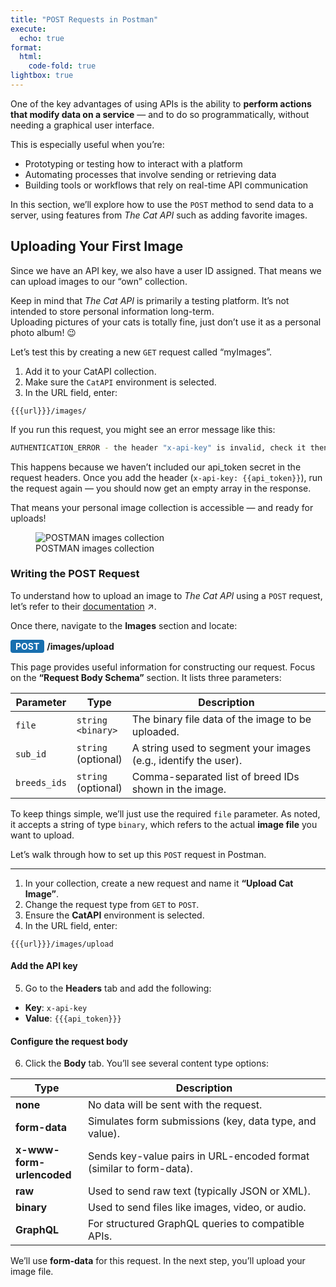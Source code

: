 ```yaml
---
title: "POST Requests in Postman"
execute:
  echo: true
format:
  html:
    code-fold: true
lightbox: true
---
```


One of the key advantages of using APIs is the ability to **perform actions that modify data on a service** — and to do so programmatically, without needing a graphical user interface.

This is especially useful when you're:

- Prototyping or testing how to interact with a platform
- Automating processes that involve sending or retrieving data
- Building tools or workflows that rely on real-time API communication

In this section, we’ll explore how to use the `POST` method to send data to a server, using features from *The Cat API* such as adding favorite images.

## Uploading Your First Image

Since we have an API key, we also have a user ID assigned. That means we can upload images to our “own” collection.

::: {.callout-warning}
Keep in mind that *The Cat API* is primarily a testing platform. It’s not intended to store personal information long-term.  
Uploading pictures of your cats is totally fine, just don’t use it as a personal photo album! 😉
:::

Let’s test this by creating a new `GET` request called "myImages".

1. Add it to your CatAPI collection.
2. Make sure the `CatAPI` environment is selected.
3. In the URL field, enter:

`{{{url}}}/images/`

If you run this request, you might see an error message like this:

```bash
AUTHENTICATION_ERROR - the header "x-api-key" is invalid, check it then try again
```

This happens because we haven’t included our api_token secret in the request headers. Once you add the header (`x-api-key: {{api_token}}`), run the request again — you should now get an empty array in the response.

That means your personal image collection is accessible — and ready for uploads!

![POSTMAN images collection](/static/imgs/postman-images-collection.png)

### Writing the POST Request

To understand how to upload an image to *The Cat API* using a `POST` request, let’s refer to their [documentation](https://developers.thecatapi.com/view-account/ylX4blBYT9FaoVd6OhvR?report=aZyiLrsCh) ↗️.

Once there, navigate to the **Images** section and locate:

<span style="display: inline-block; font-weight: bold; color: white; background-color: rgb(24, 111, 175); padding: 2px 8px; border-radius: 4px;">POST</span> **/images/upload**

This page provides useful information for constructing our request. Focus on the **"Request Body Schema"** section. It lists three parameters:

| Parameter   | Type              | Description                                                                 |
|-------------|-------------------|-----------------------------------------------------------------------------|
| `file`      | `string <binary>` | The binary file data of the image to be uploaded.                          |
| `sub_id`    | `string` (optional) | A string used to segment your images (e.g., identify the user).           |
| `breeds_ids`| `string` (optional) | Comma-separated list of breed IDs shown in the image.                     |

To keep things simple, we’ll just use the required `file` parameter. As noted, it accepts a string of type `binary`, which refers to the actual **image file** you want to upload.

Let’s walk through how to set up this `POST` request in Postman.

---

1. In your collection, create a new request and name it **"Upload Cat Image"**.
2. Change the request type from `GET` to `POST`.
3. Ensure the **CatAPI** environment is selected.
4. In the URL field, enter:  

`{{{url}}}/images/upload`


#### Add the API key

5. Go to the **Headers** tab and add the following:
- **Key**: `x-api-key`
- **Value**: `{{{api_token}}}`

#### Configure the request body

6. Click the **Body** tab. You’ll see several content type options:

| Type                  | Description                                                                 |
|-----------------------|-----------------------------------------------------------------------------|
| **none**              | No data will be sent with the request.                                      |
| **form-data**         | Simulates form submissions (key, data type, and value).                     |
| **x-www-form-urlencoded** | Sends key-value pairs in URL-encoded format (similar to form-data).     |
| **raw**               | Used to send raw text (typically JSON or XML).                              |
| **binary**            | Used to send files like images, video, or audio.                            |
| **GraphQL**           | For structured GraphQL queries to compatible APIs.                          |

We’ll use **form-data** for this request. In the next step, you'll upload your image file.



